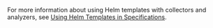 For more information about using Helm templates with collectors and analyzers, see [Using Helm Templates in Specifications](preflight-sb-helm-templates-about).